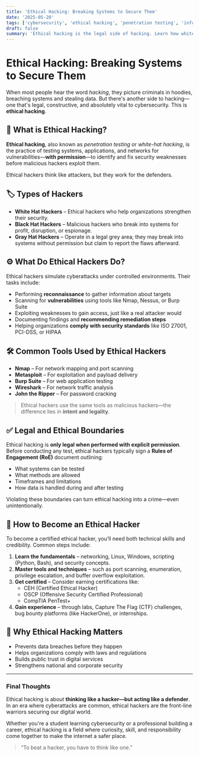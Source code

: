 ```yaml
---
title: 'Ethical Hacking: Breaking Systems to Secure Them'
date: '2025-05-20'
tags: ['cybersecurity', 'ethical hacking', 'penetration testing', 'infosec']
draft: false
summary: 'Ethical hacking is the legal side of hacking. Learn how white-hat hackers use their skills to protect systems rather than exploit them.'
---
```


# Ethical Hacking: Breaking Systems to Secure Them

When most people hear the word _hacking_, they picture criminals in hoodies, breaching systems and stealing data. But there's another side to hacking—one that's legal, constructive, and absolutely vital to cybersecurity. This is **ethical hacking**.

## 🧠 What is Ethical Hacking?

**Ethical hacking**, also known as _penetration testing_ or _white-hat hacking_, is the practice of testing systems, applications, and networks for vulnerabilities—**with permission**—to identify and fix security weaknesses before malicious hackers exploit them.

Ethical hackers think like attackers, but they work for the defenders.

## 🏷️ Types of Hackers

- **White Hat Hackers** – Ethical hackers who help organizations strengthen their security.
- **Black Hat Hackers** – Malicious hackers who break into systems for profit, disruption, or espionage.
- **Gray Hat Hackers** – Operate in a legal grey area; they may break into systems without permission but claim to report the flaws afterward.

## ⚙️ What Do Ethical Hackers Do?

Ethical hackers simulate cyberattacks under controlled environments. Their tasks include:

- Performing **reconnaissance** to gather information about targets
- Scanning for **vulnerabilities** using tools like Nmap, Nessus, or Burp Suite
- Exploiting weaknesses to gain access, just like a real attacker would
- Documenting findings and **recommending remediation steps**
- Helping organizations **comply with security standards** like ISO 27001, PCI-DSS, or HIPAA

## 🛠️ Common Tools Used by Ethical Hackers

- **Nmap** – For network mapping and port scanning
- **Metasploit** – For exploitation and payload delivery
- **Burp Suite** – For web application testing
- **Wireshark** – For network traffic analysis
- **John the Ripper** – For password cracking

> Ethical hackers use the same tools as malicious hackers—the difference lies in **intent and legality**.

## ✅ Legal and Ethical Boundaries

Ethical hacking is **only legal when performed with explicit permission**. Before conducting any test, ethical hackers typically sign a **Rules of Engagement (RoE)** document outlining:

- What systems can be tested
- What methods are allowed
- Timeframes and limitations
- How data is handled during and after testing

Violating these boundaries can turn ethical hacking into a crime—even unintentionally.

## 🧭 How to Become an Ethical Hacker

To become a certified ethical hacker, you’ll need both technical skills and credibility. Common steps include:

1. **Learn the fundamentals** – networking, Linux, Windows, scripting (Python, Bash), and security concepts.
2. **Master tools and techniques** – such as port scanning, enumeration, privilege escalation, and buffer overflow exploitation.
3. **Get certified** – Consider earning certifications like:
   - CEH (Certified Ethical Hacker)
   - OSCP (Offensive Security Certified Professional)
   - CompTIA PenTest+
4. **Gain experience** – through labs, Capture The Flag (CTF) challenges, bug bounty platforms (like HackerOne), or internships.

## 🔐 Why Ethical Hacking Matters

- Prevents data breaches before they happen
- Helps organizations comply with laws and regulations
- Builds public trust in digital services
- Strengthens national and corporate security

---

### Final Thoughts

Ethical hacking is about **thinking like a hacker—but acting like a defender**. In an era where cyberattacks are common, ethical hackers are the front-line warriors securing our digital world.

Whether you're a student learning cybersecurity or a professional building a career, ethical hacking is a field where curiosity, skill, and responsibility come together to make the internet a safer place.

> “To beat a hacker, you have to think like one.”
